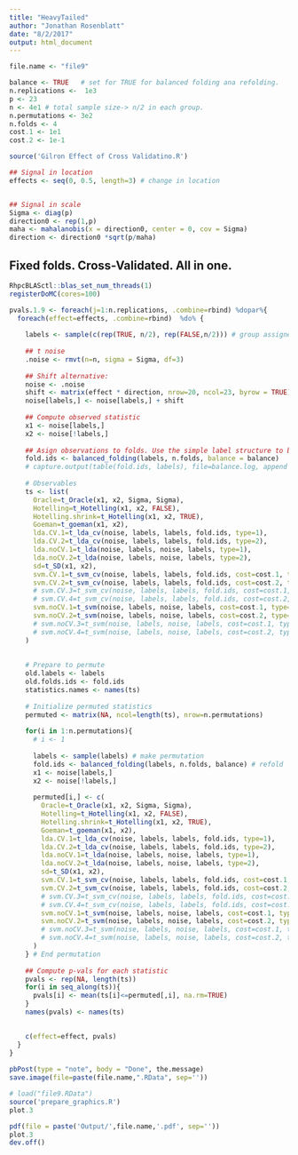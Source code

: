 ```yaml
---
title: "HeavyTailed"
author: "Jonathan Rosenblatt"
date: "8/2/2017"
output: html_document
---
```




```r
file.name <- "file9"

balance <- TRUE   # set for TRUE for balanced folding ana refolding.
n.replications <-  1e3
p <- 23
n <- 4e1 # total sample size-> n/2 in each group.
n.permutations <- 3e2
n.folds <- 4
cost.1 <- 1e1
cost.2 <- 1e-1

source('Gilron Effect of Cross Validatino.R')

## Signal in location
effects <- seq(0, 0.5, length=3) # change in location


## Signal in scale
Sigma <- diag(p)
direction0 <- rep(1,p)
maha <- mahalanobis(x = direction0, center = 0, cov = Sigma)
direction <- direction0 *sqrt(p/maha)
```


## Fixed folds. Cross-Validated. All in one.
```r
RhpcBLASctl::blas_set_num_threads(1)
registerDoMC(cores=100)
```


```r
pvals.1.9 <- foreach(j=1:n.replications, .combine=rbind) %dopar%{
  foreach(effect=effects, .combine=rbind)  %do% {
    
    labels <- sample(c(rep(TRUE, n/2), rep(FALSE,n/2))) # group assignemt labels
    
    ## t noise
    .noise <- rmvt(n=n, sigma = Sigma, df=3)
    
    ## Shift alternative:
    noise <- .noise
    shift <- matrix(effect * direction, nrow=20, ncol=23, byrow = TRUE)
    noise[labels,] <- noise[labels,] + shift
    
    ## Compute observed statistic
    x1 <- noise[labels,]
    x2 <- noise[!labels,]
    
    ## Asign observations to folds. Use the simple label structure to balance folds.
    fold.ids <- balanced_folding(labels, n.folds, balance = balance)
    # capture.output(table(fold.ids, labels), file=balance.log, append = TRUE)
    
    # Observables 
    ts <- list(
      Oracle=t_Oracle(x1, x2, Sigma, Sigma),
      Hotelling=t_Hotelling(x1, x2, FALSE),
      Hotelling.shrink=t_Hotelling(x1, x2, TRUE),
      Goeman=t_goeman(x1, x2),
      lda.CV.1=t_lda_cv(noise, labels, labels, fold.ids, type=1),
      lda.CV.2=t_lda_cv(noise, labels, labels, fold.ids, type=2),
      lda.noCV.1=t_lda(noise, labels, noise, labels, type=1),
      lda.noCV.2=t_lda(noise, labels, noise, labels, type=2),
      sd=t_SD(x1, x2),
      svm.CV.1=t_svm_cv(noise, labels, labels, fold.ids, cost=cost.1, type=1),
      svm.CV.2=t_svm_cv(noise, labels, labels, fold.ids, cost=cost.2, type=1),
      # svm.CV.3=t_svm_cv(noise, labels, labels, fold.ids, cost=cost.1, type=2),
      # svm.CV.4=t_svm_cv(noise, labels, labels, fold.ids, cost=cost.2, type=2),
      svm.noCV.1=t_svm(noise, labels, noise, labels, cost=cost.1, type=1),
      svm.noCV.2=t_svm(noise, labels, noise, labels, cost=cost.2, type=1)
      # svm.noCV.3=t_svm(noise, labels, noise, labels, cost=cost.1, type=2),
      # svm.noCV.4=t_svm(noise, labels, noise, labels, cost=cost.2, type=2)
    )
    
    
    # Prepare to permute
    old.labels <- labels
    old.folds.ids <- fold.ids
    statistics.names <- names(ts)
    
    # Initialize permuted statistics
    permuted <- matrix(NA, ncol=length(ts), nrow=n.permutations)
    
    for(i in 1:n.permutations){
      # i <- 1
      
      labels <- sample(labels) # make permutation
      fold.ids <- balanced_folding(labels, n.folds, balance) # refold
      x1 <- noise[labels,]
      x2 <- noise[!labels,]
      
      permuted[i,] <- c(
        Oracle=t_Oracle(x1, x2, Sigma, Sigma),
        Hotelling=t_Hotelling(x1, x2, FALSE),
        Hotelling.shrink=t_Hotelling(x1, x2, TRUE),
        Goeman=t_goeman(x1, x2),
        lda.CV.1=t_lda_cv(noise, labels, labels, fold.ids, type=1),
        lda.CV.2=t_lda_cv(noise, labels, labels, fold.ids, type=2),
        lda.noCV.1=t_lda(noise, labels, noise, labels, type=1),
        lda.noCV.2=t_lda(noise, labels, noise, labels, type=2),
        sd=t_SD(x1, x2),
        svm.CV.1=t_svm_cv(noise, labels, labels, fold.ids, cost=cost.1, type=1),
        svm.CV.2=t_svm_cv(noise, labels, labels, fold.ids, cost=cost.2, type=1),
        # svm.CV.3=t_svm_cv(noise, labels, labels, fold.ids, cost=cost.1, type=2),
        # svm.CV.4=t_svm_cv(noise, labels, labels, fold.ids, cost=cost.2, type=2),
        svm.noCV.1=t_svm(noise, labels, noise, labels, cost=cost.1, type=1),
        svm.noCV.2=t_svm(noise, labels, noise, labels, cost=cost.2, type=1)
        # svm.noCV.3=t_svm(noise, labels, noise, labels, cost=cost.1, type=2),
        # svm.noCV.4=t_svm(noise, labels, noise, labels, cost=cost.2, type=2)
      )
    } # End permutation
    
    ## Compute p-vals for each statistic
    pvals <- rep(NA, length(ts))
    for(i in seq_along(ts)){
      pvals[i] <- mean(ts[i]<=permuted[,i], na.rm=TRUE)
    }
    names(pvals) <- names(ts)

    
    c(effect=effect, pvals) 
  }
} 
  
pbPost(type = "note", body = "Done", the.message)
save.image(file=paste(file.name,".RData", sep=''))
```



```r
# load("file9.RData")
source('prepare_graphics.R')
plot.3
```


```r
pdf(file = paste('Output/',file.name,'.pdf', sep=''))
plot.3
dev.off()
```


